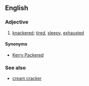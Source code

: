 ==English==

===Adjective===
{{en-adj|head=[[cream]] [[cracker]]ed}}

# {{context|British|rhyming slang}} [[knackered]]; [[tired]], [[sleepy]], [[exhausted]]

====Synonyms====
* [[Kerry Packered]]

===See also===
* [[cream cracker]]